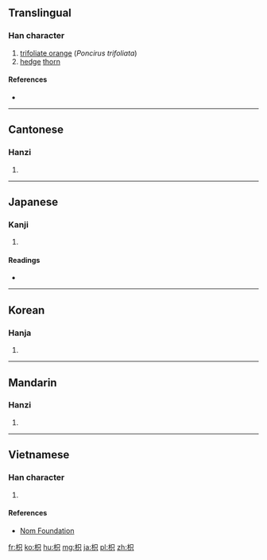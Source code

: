 ==Translingual==

===Han character===
{{Han char|rn=75|rad=木|as=05|sn=9|four=4698<sub>0</sub>|canj=木口金 (DRC)|ids=⿰[[木]][[只]]}}

# [[w:Trifoliate orange|trifoliate orange]] (''Poncirus trifoliata'')
# [[hedge]] [[thorn]]

====References====
* {{Han ref|kx=0517.070|dkj=14583|dj=0905.040|hdz=21183.050|uh=67B3|ud=26547|bh=CF4C|bd=53068}}

----

==Cantonese==

===Hanzi===
{{yue-hanzi|jyut=[[zi2]], [[zat1]]|y=ji2, jat1}}

# {{defn|lang=yue|sort=木05}}

----

==Japanese==

===Kanji===
{{ja-kanji|grade=|rs=木05}}

# {{defn|lang=ja|sort=木05}}

====Readings====
* {{ja-readings|on=[[き]] (ki), [[し]] (shi)|kun=[[からたち]] (karatachi)}}

----

==Korean==

===Hanja===
{{ko-hanja|hangeul=[[지]], [[기]]|eumhun=|rv=ji, gi|mr=chi, ki|y=ci, ki}}

# {{defn|lang=ko|sort=木05}}

----

==Mandarin==

===Hanzi===
{{cmn-hanzi|pin=[[zhǐ]] ([[zhi3]]), [[zhī]] ([[zhi1]])|wg=chih<sup>3</sup>, chih<sup>1</sup>}}

# {{defn|lang=cmn|sort=木05}}

----

==Vietnamese==

===Han character===
{{vi-readings|rs=木05| hanviet = chỉ}}

# {{defn|lang=vi|sort=木05}}

====References====
*[http://nomfoundation.org/common/nom_details.php?codepoint=67b3 Nom Foundation]

[[fr:枳]]
[[ko:枳]]
[[hu:枳]]
[[mg:枳]]
[[ja:枳]]
[[pl:枳]]
[[zh:枳]]
